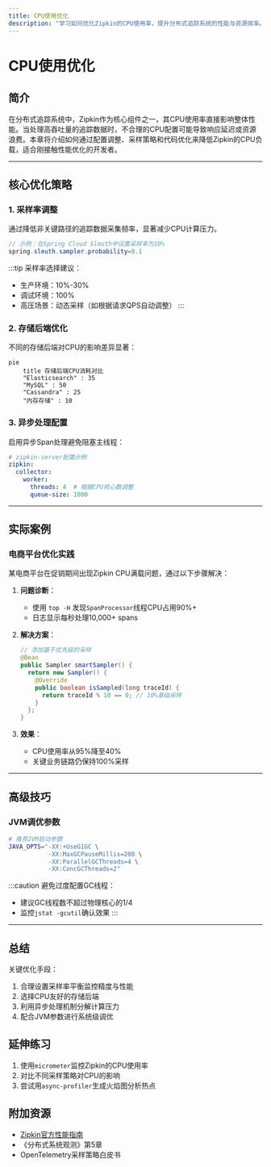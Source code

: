 ```yaml
---
title: CPU使用优化
description: "学习如何优化Zipkin的CPU使用率，提升分布式追踪系统的性能与资源效率。"
---
```


# CPU使用优化

## 简介

在分布式追踪系统中，Zipkin作为核心组件之一，其CPU使用率直接影响整体性能。当处理高吞吐量的追踪数据时，不合理的CPU配置可能导致响应延迟或资源浪费。本章将介绍如何通过配置调整、采样策略和代码优化来降低Zipkin的CPU负载，适合刚接触性能优化的开发者。

---

## 核心优化策略

### 1. 采样率调整
通过降低非关键路径的追踪数据采集频率，显著减少CPU计算压力。

```java
// 示例：在Spring Cloud Sleuth中设置采样率为10%
spring.sleuth.sampler.probability=0.1
```

:::tip
采样率选择建议：
- 生产环境：10%-30%
- 调试环境：100%
- 高压场景：动态采样（如根据请求QPS自动调整）
:::

### 2. 存储后端优化
不同的存储后端对CPU的影响差异显著：

```mermaid
pie
    title 存储后端CPU消耗对比
    "Elasticsearch" : 35
    "MySQL" : 50
    "Cassandra" : 25
    "内存存储" : 10
```

### 3. 异步处理配置
启用异步Span处理避免阻塞主线程：

```yaml
# zipkin-server配置示例
zipkin:
  collector:
    worker:
      threads: 4  # 根据CPU核心数调整
      queue-size: 1000
```

---

## 实际案例

### 电商平台优化实践
某电商平台在促销期间出现Zipkin CPU满载问题，通过以下步骤解决：

1. **问题诊断**：
   - 使用 `top -H` 发现`SpanProcessor`线程CPU占用90%+
   - 日志显示每秒处理10,000+ spans

2. **解决方案**：
   ```java
   // 添加基于优先级的采样
   @Bean
   public Sampler smartSampler() {
     return new Sampler() {
       @Override
       public boolean isSampled(long traceId) {
         return traceId % 10 == 0; // 10%基础采样
       }
     };
   }
   ```

3. **效果**：
   - CPU使用率从95%降至40%
   - 关键业务链路仍保持100%采样

---

## 高级技巧

### JVM调优参数
```bash
# 推荐JVM启动参数
JAVA_OPTS="-XX:+UseG1GC \
           -XX:MaxGCPauseMillis=200 \
           -XX:ParallelGCThreads=4 \
           -XX:ConcGCThreads=2"
```

:::caution
避免过度配置GC线程：
- 建议GC线程数不超过物理核心的1/4
- 监控`jstat -gcutil`确认效果
:::

---

## 总结

关键优化手段：
1. 合理设置采样率平衡监控精度与性能
2. 选择CPU友好的存储后端
3. 利用异步处理机制分解计算压力
4. 配合JVM参数进行系统级调优

## 延伸练习
1. 使用`micrometer`监控Zipkin的CPU使用率
2. 对比不同采样策略对CPU的影响
3. 尝试用`async-profiler`生成火焰图分析热点

## 附加资源
- [Zipkin官方性能指南](https://zipkin.io/pages/performance.html)
- 《分布式系统观测》第5章
- OpenTelemetry采样策略白皮书